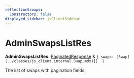 ```yaml
---
reflectionGroups:
  Constructors: false
displayed_sidebar: jsClientSidebar
---
```



# AdminSwapsListRes

 **AdminSwapsListRes**: [PaginatedResponse](../interfaces/js_client.internal.PaginatedResponse.mdx) & ``{ swaps: [Swap](../classes/js_client.internal.Swap.mdx)[]  }``

The list of swaps with pagination fields.
